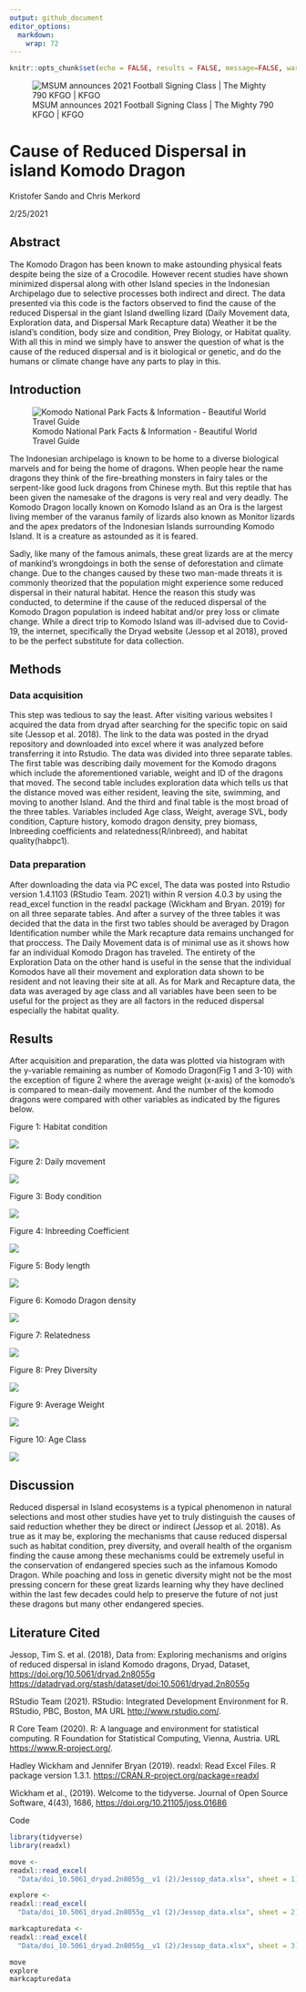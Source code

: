 ```yaml
---
output: github_document
editor_options: 
  markdown: 
    wrap: 72
---
```


```r
knitr::opts_chunk$set(echo = FALSE, results = FALSE, message=FALSE, warning=FALSE)
```

![MSUM announces 2021 Football Signing Class \| The Mighty 790 KFGO \|
KFGO](https://media.socastsrm.com/wordpress/wp-content/blogs.dir/2441/files/2020/02/MSUM-Dragons-logo.jpg)

# Cause of Reduced Dispersal in island Komodo Dragon

Kristofer Sando and Chris Merkord

2/25/2021

## Abstract

The Komodo Dragon has been known to make astounding physical feats
despite being the size of a Crocodile. However recent studies have shown
minimized dispersal along with other Island species in the Indonesian
Archipelago due to selective processes both indirect and direct. The
data presented via this code is the factors observed to find the cause
of the reduced Dispersal in the giant Island dwelling lizard (Daily
Movement data, Exploration data, and Dispersal Mark Recapture data)
Weather it be the island's condition, body size and condition, Prey
Biology, or Habitat quality. With all this in mind we simply have to
answer the question of what is the cause of the reduced dispersal and is
it biological or genetic, and do the humans or climate change have any
parts to play in this.

## Introduction

![Komodo National Park Facts & Information - Beautiful World Travel
Guide](https://www.beautifulworld.com/wp-content/uploads/2016/10/map-of-komodo-island.jpg)

The Indonesian archipelago is known to be home to a diverse biological
marvels and for being the home of dragons. When people hear the name
dragons they think of the fire-breathing monsters in fairy tales or the
serpent-like good luck dragons from Chinese myth. But this reptile that
has been given the namesake of the dragons is very real and very deadly.
The Komodo Dragon locally known on Komodo Island as an Ora is the
largest living member of the varanus family of lizards also known as
Monitor lizards and the apex predators of the Indonesian Islands
surrounding Komodo Island. It is a creature as astounded as it is
feared.

Sadly, like many of the famous animals, these great lizards are at the
mercy of mankind's wrongdoings in both the sense of deforestation and
climate change. Due to the changes caused by these two man-made threats
it is commonly theorized that the population might experience some
reduced dispersal in their natural habitat. Hence the reason this study
was conducted, to determine if the cause of the reduced dispersal of the
Komodo Dragon population is indeed habitat and/or prey loss or climate
change. While a direct trip to Komodo Island was ill-advised due to
Covid-19, the internet, specifically the Dryad website (Jessop et al
2018), proved to be the perfect substitute for data collection.

## Methods

### Data acquisition

This step was tedious to say the least. After visiting various websites
I acquired the data from dryad after searching for the specific topic on
said site (Jessop et al. 2018). The link to the data was posted in the
dryad repository and downloaded into excel where it was analyzed before
transferring it into Rstudio. The data was divided into three separate
tables. The first table was describing daily movement for the Komodo
dragons which include the aforementioned variable, weight and ID of the
dragons that moved. The second table includes exploration data which
tells us that the distance moved was either resident, leaving the site,
swimming, and moving to another Island. And the third and final table is
the most broad of the three tables. Variables included Age class,
Weight, average SVL, body condition, Capture history, komodo dragon
density, prey biomass, Inbreeding coefficients and
relatedness(R/inbreed), and habitat quality(habpc1).

### Data preparation

After downloading the data via PC excel, The data was posted into
Rstudio version 1.4.1103 (RStudio Team. 2021) within R version 4.0.3 by
using the read_excel function in the readxl package (Wickham and Bryan.
2019) for on all three separate tables. And after a survey of the three
tables it was decided that the data in the first two tables should be
averaged by Dragon Identification number while the Mark recapture data
remains unchanged for that proccess. The Daily Movement data is of
minimal use as it shows how far an individual Komodo Dragon has
traveled. The entirety of the Exploration Data on the other hand is
useful in the sense that the individual Komodos have all their movement
and exploration data shown to be resident and not leaving their site at
all. As for Mark and Recapture data, the data was averaged by age class
and all variables have been seen to be useful for the project as they
are all factors in the reduced dispersal especially the habitat quality.

## Results

After acquisition and preparation, the data was plotted via histogram
with the y-variable remaining as number of Komodo Dragon(Fig 1 and 3-10)
with the exception of figure 2 where the average weight (x-axis) of the
komodo's is compared to mean-daily movement. And the number of the
komodo dragons were compared with other variables as indicated by the
figures below.

Figure 1: Habitat condition

![](Habitat%20condition.png)

Figure 2: Daily movement

![](Average%20move%20of%20individual%20Komodos.png)

Figure 3: Body condition

![](Final%20Body%20Condition.png)

Figure 4: Inbreeding Coefficient

![](Inbreed%20cof.png)

Figure 5: Body length

![](Komodo%20Body%20Length.png)

Figure 6: Komodo Dragon density

![](Komodo%20Dragon%20Density.png)

Figure 7: Relatedness

![](Final%20Relatedness.png)

Figure 8: Prey Diversity

![](Final%20Prey%20Bio.png)

Figure 9: Average Weight

![](Weight%20of%20Komodos.png)

Figure 10: Age Class

![](Age%20Category.png)

## Discussion

Reduced dispersal in Island ecosystems is a typical phenomenon in
natural selections and most other studies have yet to truly distinguish
the causes of said reduction whether they be direct or indirect (Jessop
et al. 2018). As true as it may be, exploring the mechanisms that cause
reduced dispersal such as habitat condition, prey diversity, and overall
health of the organism finding the cause among these mechanisms could be
extremely useful in the conservation of endangered species such as the
infamous Komodo Dragon. While poaching and loss in genetic diversity
might not be the most pressing concern for these great lizards learning
why they have declined within the last few decades could help to
preserve the future of not just these dragons but many other endangered
species.

## Literature Cited

Jessop, Tim S. et al. (2018), Data from: Exploring mechanisms and
origins of reduced dispersal in island Komodo dragons, Dryad, Dataset,
<https://doi.org/10.5061/dryad.2n8055g>
<https://datadryad.org/stash/dataset/doi:10.5061/dryad.2n8055g>

RStudio Team (2021). RStudio: Integrated Development Environment for R.
RStudio, PBC, Boston, MA URL <http://www.rstudio.com/>.

R Core Team (2020). R: A language and environment for statistical
computing. R Foundation for Statistical Computing, Vienna, Austria. URL
<https://www.R-project.org/>.

Hadley Wickham and Jennifer Bryan (2019). readxl: Read Excel Files. R
package version 1.3.1. <https://CRAN.R-project.org/package=readxl>

Wickham et al., (2019). Welcome to the tidyverse. Journal of Open Source
Software, 4(43), 1686, <https://doi.org/10.21105/joss.01686>

Code

```r
library(tidyverse) 
library(readxl)

move <-
readxl::read_excel(
  "Data/doi_10.5061_dryad.2n8055g__v1 (2)/Jessop_data.xlsx", sheet = 1)

explore <-
readxl::read_excel(
  "Data/doi_10.5061_dryad.2n8055g__v1 (2)/Jessop_data.xlsx", sheet = 2)

markcapturedata <-
readxl::read_excel(
  "Data/doi_10.5061_dryad.2n8055g__v1 (2)/Jessop_data.xlsx", sheet = 3)

move
explore
markcapturedata
```
